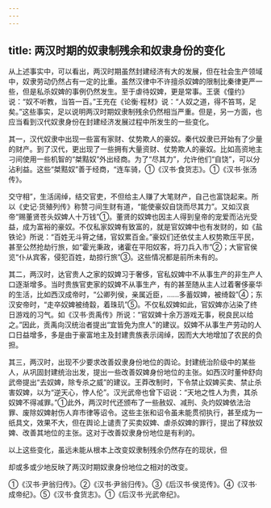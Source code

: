 ```yaml
---
---
---
```

title: 两汉时期的奴隶制残余和奴隶身份的变化
---



从上述事实中，可以看出，两汉时期虽然封建经济有大的发展，但在社会生产领域中，奴隶劳动仍然占有一定的比重。虽然汉律中不许擅杀奴婢的限制比秦律更严一些，但是私杀奴婢的事例仍然发生。至于虐待奴婢，更是常事。王褒《僮约》说：“奴不听教，当笞一百。”王充在《论衡·程材》说：“人奴之道，得不笞骂，足矣。”这些事实，足以说明两汉时期奴隶制残余仍然相当严重。但是，另一方面，也应当看到汉代奴隶身份在封建经济发展过程中所发生的一些变化。

其一，汉代奴隶中出现一些富有家财、仗势欺人的豪奴。秦代奴隶已开始有了少量的财产。到了汉代，更出现了一些拥有大量资财、仗势欺人的豪奴。比如高资地主刁间使用一些机智的“桀黠奴”外出经商。为了“尽其力”，允许他们“自饶”，可以分沾利益。这些“桀黠奴”善于经商，“连车骑，①《汉书·食货志》。①《汉书·张汤传》。

交守相”，生活阔绰，结交官吏，不但给主人赚了大笔财产，自己也富饶起来。所以《史记·货殖列传》称赞刁间生财有道，“能使豪奴自饶而尽其力”。又如汉哀帝“赐董贤苍头奴婢人十万钱”①。董贤的奴婢也因主人得到皇帝的宠爱而沾光受益，成为富裕的豪奴。不仅私家奴婢有致富的，就是官奴婢中也有发财的，如《盐铁论》所说：“百姓无斗筲之储，官奴累百金。”豪奴们还依仗主人权势欺压平民，甚至公然抢劫行旅，如“霍光秉政，诸霍在平阳奴客，将刀兵入市”②；大宦官侯览“仆从宾客，侵犯百姓，劫掠行旅”③。这些情况都是前所未有的。

其二，两汉时，达官贵人之家的奴婢习于奢侈，官私奴婢中不从事生产的非生产人口逐渐增多。当时贵族官吏家的奴婢不从事生产，有的甚至随从主人过着奢侈豪华的生活，比如西汉成帝时，“公卿列侯，亲属近臣，……多蓄奴婢，被绮縠”④；东汉安帝时，“走卒奴婢被绮縠，着珠玑”⑤。不仅私奴婢如此，官奴婢亦沾染了终日游戏的习气。如《汉书·贡禹传》所说：“官奴婢十余万游戏无事，税良民以给之。”因此，贡禹向汉统治者提出“宜皆免为庶人”的建议。奴婢不从事生产劳动的人口日益增多，多是由于豪富地主及封建贵族表示阔绰，因而大大地增加了农民的负担。

其三，两汉时，出现不少要求改善奴隶身份地位的舆论。封建统治阶级中的某些人，从巩固封建统治出发，提出一些改善奴婢身份地位的主张。如西汉时董仲舒向武帝提出“去奴婢，除专杀之威”的建议。王莽改制时，下令禁止奴婢买卖、禁止杀害奴婢，以为“逆天心，悖人伦”。汉光武帝也曾下诏说：“天地之性人为贵，其杀奴婢不得减罪。”①此外，两汉时代还颁布了一些赦奴、减刑、灸灼奴婢依法治罪、废除奴婢射伤人弃市律等诏令。这些主张和诏令虽未能贯彻执行，甚至成为一纸具文，效果不大，但在舆论上谴责了买卖奴婢、虐杀奴婢的罪行，提出了释放奴婢、改善其地位的主张。这对于改善奴隶身份地位是有利的。

以上这些变化，虽远未能从根本上改变奴隶制残余仍然存在的现状，但

却或多或少地反映了两汉时期奴隶身份地位之相对的改变。

①《汉书·尹翁归传》。②《汉书·尹翁归传》。③《后汉书·侯览传》。④《汉书·成帝纪》。⑤《汉书·食货志》。①《后汉书·光武帝纪》。